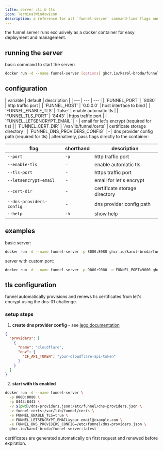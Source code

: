 ```yaml
---
title: server cli & tls
icon: TerminalWindowIcon
description: a reference for all `funnel-server` command-line flags and how to configure tls.
---
```



<Callout title="docker only" intent="warning">
the funnel server runs exclusively as a docker container for easy deployment and management.
</Callout>

## running the server

basic command to start the server:

```bash
docker run -d --name funnel-server [options] ghcr.io/karol-broda/funnel-server:latest
```

## configuration

<Accordions>
<Accordion title="Environment Variables">
| variable | default | description |
| --- | --- | --- |
| `FUNNEL_PORT` | `8080` | http traffic port |
| `FUNNEL_HOST` | `0.0.0.0` | host interface to bind |
| `FUNNEL_ENABLE_TLS` | `false` | enable automatic tls |
| `FUNNEL_TLS_PORT` | `8443` | https traffic port |
| `FUNNEL_LETSENCRYPT_EMAIL` | - | email for let's encrypt (required for tls) |
| `FUNNEL_CERT_DIR` | `/var/lib/funnel/certs` | certificate storage directory |
| `FUNNEL_DNS_PROVIDERS_CONFIG` | - | dns provider config path (required for tls) |
</Accordion>

<Accordion title="Command Line Flags">
alternatively, pass flags directly to the container:

| flag | shorthand | description |
| --- | --- | --- |
| `--port` | `-p` | http traffic port |
| `--enable-tls` | - | enable automatic tls |
| `--tls-port` | - | https traffic port |
| `--letsencrypt-email` | - | email for let's encrypt |
| `--cert-dir` | - | certificate storage directory |
| `--dns-providers-config` | - | dns provider config path |
| `--help` | `-h` | show help |
</Accordion>
</Accordions>

## examples

basic server:
```bash
docker run -d --name funnel-server -p 8080:8080 ghcr.io/karol-broda/funnel-server:latest
```

server with custom port:
```bash
docker run -d --name funnel-server -p 9000:9000 -e FUNNEL_PORT=9000 ghcr.io/karol-broda/funnel-server:latest
```

## tls configuration

<Callout title="automatic tls" intent="info">
funnel automatically provisions and renews tls certificates from let's encrypt using the dns-01 challenge.
</Callout>

### setup steps

1. **create dns provider config** - see [lego documentation](https://go-acme.github.io/lego/dns/)

```json title="dns-providers.json"
{
  "providers": [
    {
      "name": "cloudflare",
      "env": {
        "CF_API_TOKEN": "your-cloudflare-api-token"
      }
    }
  ]
}
```

2. **start with tls enabled**

```bash
docker run -d --name funnel-server \
  -p 8080:8080 \
  -p 8443:8443 \
  -v $(pwd)/dns-providers.json:/etc/funnel/dns-providers.json \
  -v funnel-certs:/var/lib/funnel/certs \
  -e FUNNEL_ENABLE_TLS=true \
  -e FUNNEL_LETSENCRYPT_EMAIL=your-email@example.com \
  -e FUNNEL_DNS_PROVIDERS_CONFIG=/etc/funnel/dns-providers.json \
  ghcr.io/karol-broda/funnel-server:latest
```

certificates are generated automatically on first request and renewed before expiration. 